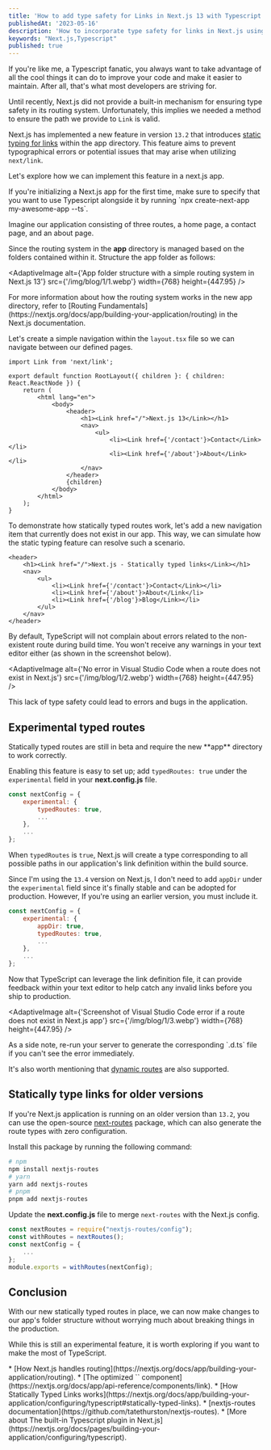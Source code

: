 ```yaml
---
title: 'How to add type safety for Links in Next.js 13 with Typescript'
publishedAt: '2023-05-16'
description: 'How to incorporate type safety for links in Next.js using Typescript and the newly introduced statically typed routes.'
keywords: "Next.js,Typescript"
published: true
---
```

If you're like me, a Typescript fanatic, you always want to take advantage of all the cool things it
can do to improve your code and make it easier to maintain. After all, that's what most developers
are striving for.

Until recently, Next.js did not provide a built-in mechanism for ensuring type safety in its routing
system. Unfortunately, this implies we needed a method to ensure the path we provide to `Link` is valid.

Next.js has implemented a new feature in version `13.2` that introduces
[static typing for links](https://nextjs.org/blog/next-13-2#statically-typed-links) within the app
directory. This feature aims to prevent typographical errors or potential issues that may arise when
utilizing `next/link`.

Let's explore how we can implement this feature in a next.js app.

<Callout type="WARNING">
If you're initializing a Next.js app for the first time, make sure to specify that you want to
use Typescript alongside it by running `npx create-next-app my-awesome-app --ts`.
</Callout>

Imagine our application consisting of three routes, a home page, a contact page, and an about page.

Since the routing system in the **app** directory is managed based on the folders contained within it.
Structure the app folder as follows:

<AdaptiveImage alt={'App folder structure with a simple routing system in Next.js 13'} src={'/img/blog/1/1.webp'} width={768} height={447.95} />


<Callout type="INFO">
For more information about how the routing system works in the new app directory, refer to
[Routing Fundamentals](https://nextjs.org/docs/app/building-your-application/routing) in the Next.js documentation.
</Callout>

Let's create a simple navigation within the `layout.tsx` file so we can navigate between our defined pages.

```tsx title="app/layout.tsx"
import Link from 'next/link';

export default function RootLayout({ children }: { children: React.ReactNode }) {
	return (
		<html lang="en">
			<body>
				<header>
					<h1><Link href="/">Next.js 13</Link></h1>
					<nav>
						<ul>
							<li><Link href={'/contact'}>Contact</Link></li>
							<li><Link href={'/about'}>About</Link></li>
					</nav>
				</header>
				{children}
			</body>
		</html>
	);
}
```

To demonstrate how statically typed routes work, let's add a new navigation item that currently does not
exist in our app. This way, we can simulate how the static typing feature can resolve such a scenario.

```tsx {7}
<header>
	<h1><Link href="/">Next.js - Statically typed links</Link></h1>
	<nav>
		<ul>
			<li><Link href={'/contact'}>Contact</Link></li>
			<li><Link href={'/about'}>About</Link</li>
			<li><Link href={'/blog'}>Blog</Link></li>
		</ul>
	</nav>
</header>
```

By default, TypeScript will not complain about errors related to the non-existent route during build
time. You won't receive any warnings in your text editor either (as shown in the screenshot below).

<AdaptiveImage alt={'No error in Visual Studio Code when a route does not exist in Next.js'} src={'/img/blog/1/2.webp'} width={768} height={447.95} />


This lack of type safety could lead to errors and bugs in the application.

## Experimental typed routes

<Callout type="WARNING">
Statically typed routes are still in beta and require the new **app** directory to work correctly.
</Callout>

Enabling this feature is easy to set up; add `typedRoutes: true` under the `experimental` field
in your **next.config.js** file.
```js
const nextConfig = {
	experimental: {
		typedRoutes: true,
        ...
	},
    ...
};
```

When `typedRoutes` is `true`, Next.js will create a type corresponding to all possible paths in
our application's link definition within the build source.

Since I'm using the `13.4` version on Next.js, I don't need to add `appDir` under the `experimental` field
since it's finally stable and can be adopted for production. However, If you're using an earlier version,
you must include it.
```js {3}
const nextConfig = {
	experimental: {
        appDir: true,
		typedRoutes: true,
        ...
	},
    ...
};
```
Now that TypeScript can leverage the link definition file, it can provide feedback within your
text editor to help catch any invalid links before you ship to production.

<AdaptiveImage alt={'Screenshot of Visual Studio Code error if a route does not exist in Next.js app'} src={'/img/blog/1/3.webp'} width={768} height={447.95} />

<Callout type="INFO">
As a side note, re-run your server to generate the corresponding `.d.ts` file if you can't see the error immediately.

It's also worth mentioning that [dynamic routes](https://nextjs.org/docs/app/building-your-application/routing/dynamic-routes) are also supported.
</Callout>

## Statically type links for older versions
If you're Next.js application is running on an older version than `13.2`, you can use the open-source
[next-routes](https://github.com/tatethurston/nextjs-routes) package, which can also generate the route
types with zero configuration.

Install this package by running the following command:
```bash
# npm
npm install nextjs-routes
# yarn
yarn add nextjs-routes
# pnpm
pnpm add nextjs-routes
```

Update the **next.config.js** file to merge `next-routes` with the Next.js config.
```js {1,2,6}
const nextRoutes = require("nextjs-routes/config");
const withRoutes = nextRoutes();
const nextConfig = {
    ...
};
module.exports = withRoutes(nextConfig);
```

## Conclusion

With our new statically typed routes in place, we can now make changes to our app's folder structure without worrying much about breaking things in the production.

While this is still an experimental feature, it is worth exploring if you want to make the most of TypeScript.

<Callout type="RESOURCES">
* [How Next.js handles routing](https://nextjs.org/docs/app/building-your-application/routing).
* [The optimized `<Link>` component](https://nextjs.org/docs/app/api-reference/components/link).
* [How Statically Typed Links works](https://nextjs.org/docs/app/building-your-application/configuring/typescript#statically-typed-links).
* [nextjs-routes documentation](https://github.com/tatethurston/nextjs-routes).
* [More about The built-in Typescript plugin in Next.js](https://nextjs.org/docs/pages/building-your-application/configuring/typescript).
</Callout>
